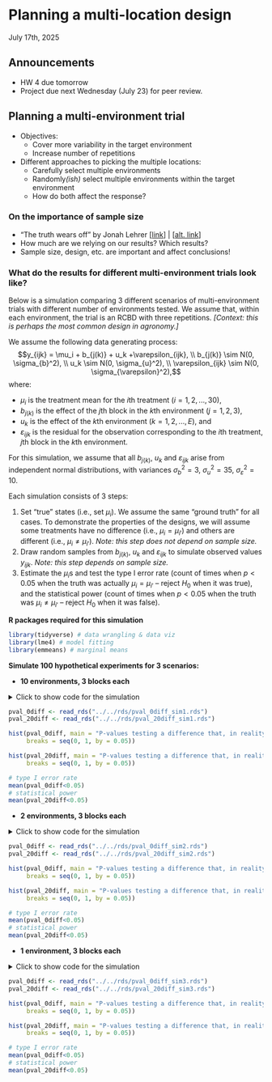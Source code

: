 # Planning a multi-location design
July 17th, 2025  

## Announcements

- HW 4 due tomorrow 
- Project due next Wednesday (July 23) for peer review. 

## Planning a multi-environment trial 

- Objectives: 
  - Cover more variability in the target environment 
  - Increase number of repetitions  
- Different approaches to picking the multiple locations: 
  - Carefully select multiple environments 
  - Randomly*(ish)* select multiple environments within the target environment 
  - How do both affect the response? 
  
### On the importance of sample size 

- "The truth wears off" by Jonah Lehrer [[link](https://www.newyorker.com/magazine/2010/12/13/the-truth-wears-off)] | [[alt. link](https://sites.ualberta.ca/~ahamann/teaching/renr480/reading/Lehrer_2010_The_truth_wears_off.pdf)] 
- How much are we relying on our results? Which results? 
- Sample size, design, etc. are important and affect conclusions! 


### What do the results for different multi-environment trials look like?  

Below is a simulation comparing 3 different scenarios of multi-environment trials with different number of environments tested. 
We assume that, within each environment, the trial is an RCBD with three repetitions. 
*[Context: this is perhaps the most common design in agronomy.]* 

We assume the following data generating process: 
$$y_{ijk} = \mu_i + b_{j(k)} + u_k +\varepsilon_{ijk}, \\
b_{j(k)} \sim N(0, \sigma_{b}^2), \\
u_k \sim N(0, \sigma_{u}^2), \\
\varepsilon_{ijk} \sim N(0, \sigma_{\varepsilon}^2),$$
where:

- $\mu_i$ is the treatment mean for the $i$th treatment ($i = 1,2, ..., 30$), 
- $b_{j(k)}$ is the effect of the $j$th block in the $k$th environment ($j = 1,2,3$), 
- $u_k$ is the effect of the $k$th environment ($k = 1,2,..., E$), and 
- $\varepsilon_{ijk}$ is the residual for the observation corresponding to the $i$th treatment, $j$th block in the $k$th environment. 

For this simulation, we assume that all $b_{j(k)}$, $u_k$ and $\varepsilon_{ijk}$ arise from independent normal distributions, with variances $\sigma_{b}^2 = 3$, $\sigma_{u}^2 = 35$, $\sigma_{\varepsilon}^2 = 10$.

Each simulation consists of 3 steps: 

1. Set "true" states (i.e., set $\mu_i$). We assume the same "ground truth" for all cases. To demonstrate the properties of the designs, we will assume some treatments have no difference (i.e., $\mu_i = \mu_{i'}$) and others are different (i.e., $\mu_i \neq \mu_{i'}$). *Note: this step does not depend on sample size.* 
2. Draw random samples from $b_{j(k)}$, $u_k$ and $\varepsilon_{ijk}$ to simulate observed values $y_{ijk}$. *Note: this step depends on sample size.*
3. Estimate the $\mu_i$s and test the type I error rate (count of times when $p<0.05$ when the truth was actually $\mu_i = \mu_{i'}$ -- reject $H_0$ when it was true), and the statistical power (count of times when $p<0.05$ when the truth was $\mu_i \ne \mu_{i'}$ -- reject $H_0$ when it was false). 


**R packages required for this simulation** 
```r
library(tidyverse) # data wrangling & data viz  
library(lme4) # model fitting
library(emmeans) # marginal means 
```

**Simulate 100 hypothetical experiments for 3 scenarios:** 

- **10 environments, 3 blocks each**

<details>
<summary>Click to show code for the simulation</summary>

```r
sigma_env.truth <- 35 
sigma_block.truth <- 3 
sigma.truth <- 10 

trts <- paste("t", 11:40, sep = "")
n_envs <- 10
n_rep <- 3
n_sims <- 250

df_me <- expand.grid(trt = trts,
                     rep = 1:n_rep, 
                     environm = paste("e", 11:(10+n_envs), sep = ""))

pval_0diff <- numeric(n_sims)
pval_20diff <- numeric(n_sims)

for (i in 1:n_sims) {
  env_re <- rnorm(n_envs, 0, sigma_env.truth)
  block_re <- rnorm(n_envs*n_rep, 0, sigma_block.truth)
  
  df_envs <- data.frame(environm = paste("e", 11:(10+n_envs), sep = ""), 
                        env_re)
  df_blocks <- expand.grid(environm = paste("e", 11:(10+n_envs), sep = ""),
                           rep = 1:n_rep) %>% 
    mutate(block_re = block_re)
  
  df_me <- df_me %>%
    mutate(mu_t = case_when(trt == "t11" ~ 200, 
                            trt == "t12" ~ 200, 
                            trt == "t13" ~ 180, 
                            .default = 220)) %>% 
    left_join(df_envs) %>% 
    left_join(df_blocks) %>% 
    mutate(e = rnorm(nrow(df_me), 0, sigma.truth), 
           y = mu_t + env_re + block_re + e)
  
  
  m <- lmer(y ~ trt + (1|environm/rep), data = df_me)
  pval_0diff[i] <- as.data.frame(emmeans(m, ~ trt, contr = list(c(1, -1, rep(0, 28))))$contr)$p.value
  pval_20diff[i] <- as.data.frame(emmeans(m, ~ trt, contr = list(c(1, 0, 0, -1, rep(0, 26))))$contr)$p.value
} 
```

</details>

```r
pval_0diff <- read_rds("../../rds/pval_0diff_sim1.rds")
pval_20diff <- read_rds("../../rds/pval_20diff_sim1.rds")
```

```r
hist(pval_0diff, main = "P-values testing a difference that, in reality, is zero. E = 10", 
     breaks = seq(0, 1, by = 0.05))
```

```r
hist(pval_20diff, main = "P-values testing a difference that, in reality, is 20. E = 10", 
     breaks = seq(0, 1, by = 0.05))
```


```r
# type I error rate
mean(pval_0diff<0.05)
# statistical power
mean(pval_20diff<0.05)
```

- **2 environments, 3 blocks each**

<details>
<summary>Click to show code for the simulation</summary>

```r
sigma_env.truth <- 35 
sigma_block.truth <- 3 
sigma.truth <- 10 

trts <- paste("t", 11:40, sep = "")
n_envs <- 2
n_rep <- 3
n_sims <- 100

df_me <- expand.grid(trt = trts,
                     rep = 1:n_rep, 
                     environm = paste("e", 11:(10+n_envs), sep = ""))

pval_0diff <- numeric(n_sims)
pval_20diff <- numeric(n_sims)

set.seed(3)
for (i in 1:n_sims) {
  env_re <- rnorm(n_envs, 0, sigma_env.truth)
  block_re <- rnorm(n_envs*n_rep, 0, sigma_block.truth)
  
  df_envs <- data.frame(environm = paste("e", 11:(10+n_envs), sep = ""), 
                        env_re)
  df_blocks <- expand.grid(environm = paste("e", 11:(10+n_envs), sep = ""),
                           rep = 1:n_rep) %>% 
    mutate(block_re = block_re)
  
  df_me <- df_me %>%
    mutate(mu_t = case_when(trt == "t11" ~ 200, 
                            trt == "t12" ~ 200, 
                            trt == "t13" ~ 180, 
                            .default = 220)) %>% 
    left_join(df_envs) %>% 
    left_join(df_blocks) %>% 
    mutate(e = rnorm(nrow(df_me), 0, sigma.truth), 
           y = mu_t + env_re + block_re + e)
  
  
  m <- lmer(y ~ trt + (1|environm/rep), data = df_me)
  pval_0diff[i] <- as.data.frame(emmeans(m, ~ trt, contr = list(c(1, -1, rep(0, 28))))$contr)$p.value
  pval_20diff[i] <- as.data.frame(emmeans(m, ~ trt, contr = list(c(1, 0, 0, -1, rep(0, 26))))$contr)$p.value
}
```

</details>


```r
pval_0diff <- read_rds("../../rds/pval_0diff_sim2.rds")
pval_20diff <- read_rds("../../rds/pval_20diff_sim2.rds")
```

```r
hist(pval_0diff, main = "P-values testing a difference that, in reality, is zero. E = 2", 
     breaks = seq(0, 1, by = 0.05))
```

```r
hist(pval_20diff, main = "P-values testing a difference that, in reality, is 20. E = 2", 
     breaks = seq(0, 1, by = 0.05))
```

```r
# type I error rate
mean(pval_0diff<0.05)
# statistical power
mean(pval_20diff<0.05)
```

- **1 environment, 3 blocks each**

<details>
<summary>Click to show code for the simulation</summary>

```r
sigma_env.truth <- 35 
sigma_block.truth <- 3 
sigma.truth <- 10 

trts <- paste("t", 11:40, sep = "")
n_envs <- 1
n_rep <- 3
n_sims <- 100

df_me <- expand.grid(trt = trts,
                     rep = 1:n_rep, 
                     environm = paste("e", 11:(10+n_envs), sep = ""))

pval_0diff <- numeric(n_sims)
pval_20diff <- numeric(n_sims)

set.seed(3)
for (i in 1:n_sims) {
  env_re <- rnorm(n_envs, 0, sigma_env.truth)
  block_re <- rnorm(n_envs*n_rep, 0, sigma_block.truth)
  
  df_envs <- data.frame(environm = paste("e", 11:(10+n_envs), sep = ""), 
                        env_re)
  df_blocks <- expand.grid(environm = paste("e", 11:(10+n_envs), sep = ""),
                           rep = 1:n_rep) %>% 
    mutate(block_re = block_re)
  
  df_me <- df_me %>%
    mutate(mu_t = case_when(trt == "t11" ~ 200, 
                            trt == "t12" ~ 200, 
                            trt == "t13" ~ 180, 
                            .default = 220)) %>% 
    left_join(df_envs) %>% 
    left_join(df_blocks) %>% 
    mutate(e = rnorm(nrow(df_me), 0, sigma.truth), 
           y = mu_t + env_re + block_re + e)
  
  
  m <- lmer(y ~ trt + (1|rep), data = df_me)
  pval_0diff[i] <- as.data.frame(emmeans(m, ~ trt, contr = list(c(1, -1, rep(0, 28))))$contr)$p.value
  pval_20diff[i] <- as.data.frame(emmeans(m, ~ trt, contr = list(c(1, 0, 0, -1, rep(0, 26))))$contr)$p.value
}
```

</details>

```r
pval_0diff <- read_rds("../../rds/pval_0diff_sim3.rds")
pval_20diff <- read_rds("../../rds/pval_20diff_sim3.rds")
```

```r
hist(pval_0diff, main = "P-values testing a difference that, in reality, is zero. E = 1", 
     breaks = seq(0, 1, by = 0.05))
```

```r
hist(pval_20diff, main = "P-values testing a difference that, in reality, is 20. E = 1", 
     breaks = seq(0, 1, by = 0.05))
```

```r
# type I error rate
mean(pval_0diff<0.05)
# statistical power
mean(pval_20diff<0.05)
```



